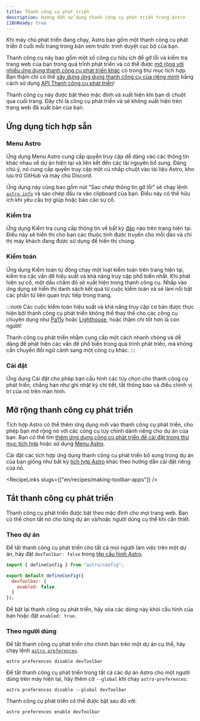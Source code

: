 ```yaml
---
title: Thanh công cụ phát triển
description: Hướng dẫn sử dụng thanh công cụ phát triển trong Astro
i18nReady: true
---
```


Khi máy chủ phát triển đang chạy, Astro bao gồm một thanh công cụ phát triển ở cuối mỗi trang trong bản xem trước trình duyệt cục bộ của bạn.

Thanh công cụ này bao gồm một số công cụ hữu ích để gỡ lỗi và kiểm tra trang web của bạn trong quá trình phát triển và có thể được [mở rộng với nhiều ứng dụng thanh công cụ phát triển khác](#extending-the-dev-toolbar) có trong thư mục tích hợp. Bạn thậm chí có thể [xây dựng ứng dụng thanh công cụ của riêng mình](/en/recipes/making-toolbar-apps/) bằng cách sử dụng [API Thanh công cụ phát triển](/en/reference/dev-toolbar-app-reference/)!

Thanh công cụ này được bật theo mặc định và xuất hiện khi bạn di chuột qua cuối trang. Đây chỉ là công cụ phát triển và sẽ không xuất hiện trên trang web đã xuất bản của bạn.

## Ứng dụng tích hợp sẵn

### Menu Astro

Ứng dụng Menu Astro cung cấp quyền truy cập dễ dàng vào các thông tin khác nhau về dự án hiện tại và liên kết đến các tài nguyên bổ sung. Đáng chú ý, nó cung cấp quyền truy cập một cú nhấp chuột vào tài liệu Astro, kho lưu trữ GitHub và máy chủ Discord.

Ứng dụng này cũng bao gồm nút "Sao chép thông tin gỡ lỗi" sẽ chạy lệnh [`astro info`](/en/reference/cli-reference/#astro-info) và sao chép đầu ra vào clipboard của bạn. Điều này có thể hữu ích khi yêu cầu trợ giúp hoặc báo cáo sự cố.

### Kiểm tra

Ứng dụng Kiểm tra cung cấp thông tin về bất kỳ [đảo](/en/concepts/islands/) nào trên trang hiện tại. Điều này sẽ hiển thị cho bạn các thuộc tính được truyền cho mỗi đảo và chỉ thị máy khách đang được sử dụng để hiển thị chúng.

### Kiểm toán

Ứng dụng Kiểm toán tự động chạy một loạt kiểm toán trên trang hiện tại, kiểm tra các vấn đề hiệu suất và khả năng truy cập phổ biến nhất. Khi phát hiện sự cố, một dấu chấm đỏ sẽ xuất hiện trong thanh công cụ. Nhấp vào ứng dụng sẽ hiển thị danh sách kết quả từ cuộc kiểm toán và sẽ làm nổi bật các phần tử liên quan trực tiếp trong trang.

:::note
Các cuộc kiểm toán hiệu suất và khả năng truy cập cơ bản được thực hiện bởi thanh công cụ phát triển không thể thay thế cho các công cụ chuyên dụng như [Pa11y](https://pa11y.org/) hoặc [Lighthouse](https://developers.google.com/web/tools/lighthouse), hoặc thậm chí tốt hơn là con người!

Thanh công cụ phát triển nhằm cung cấp một cách nhanh chóng và dễ dàng để phát hiện các vấn đề phổ biến trong quá trình phát triển, mà không cần chuyển đổi ngữ cảnh sang một công cụ khác.
:::

### Cài đặt

Ứng dụng Cài đặt cho phép bạn cấu hình các tùy chọn cho thanh công cụ phát triển, chẳng hạn như ghi nhật ký chi tiết, tắt thông báo và điều chỉnh vị trí của nó trên màn hình.

## Mở rộng thanh công cụ phát triển

Tích hợp Astro có thể thêm ứng dụng mới vào thanh công cụ phát triển, cho phép bạn mở rộng nó với các công cụ tùy chỉnh dành riêng cho dự án của bạn. Bạn có thể tìm [thêm ứng dụng công cụ phát triển để cài đặt trong thư mục tích hợp](https://astro.build/integrations/?search=&categories%5B%5D=toolbar) hoặc sử dụng [Menu Astro](#astro-menu).

Cài đặt các tích hợp ứng dụng thanh công cụ phát triển bổ sung trong dự án của bạn giống như bất kỳ [tích hợp Astro](/en/guides/integrations-guide/) khác theo hướng dẫn cài đặt riêng của nó.

<RecipeLinks slugs={["en/recipes/making-toolbar-apps"]} />

## Tắt thanh công cụ phát triển

Thanh công cụ phát triển được bật theo mặc định cho mọi trang web. Bạn có thể chọn tắt nó cho từng dự án và/hoặc người dùng cụ thể khi cần thiết.

### Theo dự án

Để tắt thanh công cụ phát triển cho tất cả mọi người làm việc trên một dự án, hãy đặt `devToolbar: false` trong [tệp cấu hình Astro](/en/reference/configuration-reference/#devtoolbarenabled).

```js title="astro.config.mjs" ins={4-6}
import { defineConfig } from "astro/config";

export default defineConfig({
  devToolbar: {
    enabled: false
  }
});
```

Để bật lại thanh công cụ phát triển, hãy xóa các dòng này khỏi cấu hình của bạn hoặc đặt `enabled: true`.

### Theo người dùng

Để tắt thanh công cụ phát triển cho chính bạn trên một dự án cụ thể, hãy chạy lệnh [`astro preferences`](/en/reference/cli-reference/#astro-preferences).

```shell
astro preferences disable devToolbar
```

Để tắt thanh công cụ phát triển trong tất cả các dự án Astro cho một người dùng trên máy hiện tại, hãy thêm cờ `--global` khi chạy `astro-preferences`:

```shell
astro preferences disable --global devToolbar
```

Thanh công cụ phát triển có thể được bật sau đó với:

```shell
astro preferences enable devToolbar
```